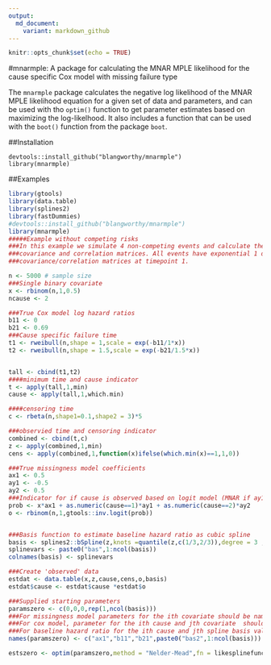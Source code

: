 ```yaml
---
output:
  md_document:
    variant: markdown_github
---
```


```r
knitr::opts_chunk$set(echo = TRUE)
```

#mnarmple: A package for calculating the MNAR MPLE likelihood for the cause specific Cox model with missing failure type

The `mnarmple` package calculates the negative log likelihood of the MNAR MPLE likelihood equation for a given set of data and parameters, and can be used with tho `optim()` function to get parameter estimates based on maximizing the log-likelhood. It also includes a function that can be used with the `boot()` function from the package `boot`.

##Installation
```install
devtools::install_github("blangworthy/mnarmple")
library(mnarmple)
```

##Examples

```r
library(gtools)
library(data.table)
library(splines2)
library(fastDummies)
#devtools::install_github("blangworthy/mnarmple")
library(mnarmple)
#####Example without competing risks
###In this example we simulate 4 non-competing events and calculate the martingale and counting process
###covariance and correlation matrices. All events have exponential 1 distribution and we estimate the
###covariance/correlation matrices at timepoint 1.

n <- 5000 # sample size
###Single binary covariate
x <- rbinom(n,1,0.5)
ncause <- 2

###True Cox model log hazard ratios
b11 <- 0
b21 <- 0.69
###Cause specific failure time
t1 <- rweibull(n,shape = 1,scale = exp(-b11/1*x))
t2 <- rweibull(n,shape = 1.5,scale = exp(-b21/1.5*x))


tall <- cbind(t1,t2)
####minimum time and cause indicator
t <- apply(tall,1,min)
cause <- apply(tall,1,which.min)

####censoring time
c <- rbeta(n,shape1=0.1,shape2 = 3)*5

###observied time and censoring indicator
combined <- cbind(t,c)
z <- apply(combined,1,min)
cens <- apply(combined,1,function(x)ifelse(which.min(x)==1,1,0))

###True missingness model coefficients
ax1 <- 0.5
ay1 <- -0.5
ay2 <- 0.5
###Indicator for if cause is observed based on logit model (MNAR if ay1 doesn't equal ay2)
prob <- x*ax1 + as.numeric(cause==1)*ay1 + as.numeric(cause==2)*ay2
o <- rbinom(n,1,gtools::inv.logit(prob))


###Basis function to estimate baseline hazard ratio as cubic spline
basis <- splines2::bSpline(z,knots =quantile(z,c(1/3,2/3)),degree = 3 ,intercept = T)
splinevars <- paste0("bas",1:ncol(basis))
colnames(basis) <- splinevars

###Create 'observed' data
estdat <- data.table(x,z,cause,cens,o,basis)
estdat$cause <- estdat$cause *estdat$o

###Supplied starting parameters
paramszero <- c(0,0,0,rep(1,ncol(basis)))
###For missingness model parameters for the ith covariate should be named "axi" (does not include MNAR parameters)
###For cox model, parameter for the ith cause and jth covariate  should be named "bij"
###For baseline hazard ratio for the ith cause and jth spline basis value the parameter should be named "basij"
names(paramszero) <- c("ax1","b11","b21",paste0("bas2",1:ncol(basis)))

estszero <- optim(paramszero,method = "Nelder-Mead",fn = likesplinefunctionmnarfixed,dat = estdat,mnarparams=c(0.5,-0.5),timevar = "z",xvarsmiss="x",xvarscox="x",splinevars=splinevars,ncause=ncause)

```
